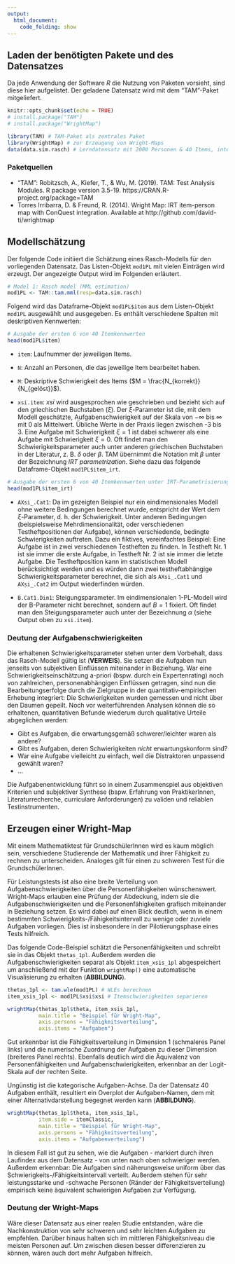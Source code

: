 ```yaml
---
output: 
  html_document:
    code_folding: show
---
```


## Laden der benötigten Pakete und des Datensatzes
Da jede Anwendung der Software _R_ die Nutzung von Paketen vorsieht, sind diese hier aufgelistet. Der geladene Datensatz wird mit dem "TAM"-Paket mitgeliefert.
```r
knitr::opts_chunk$set(echo = TRUE)
# install.package("TAM")
# install.package("WrightMap")
```

```r
library(TAM) # TAM-Paket als zentrales Paket
library(WrightMap) # zur Erzeugung von Wright-Maps
data(data.sim.rasch) # Lerndatensatz mit 2000 Personen & 40 Items, integriert in das TAM-Paket
```

### Paketquellen
- "TAM": Robitzsch, A., Kiefer, T., & Wu, M. (2019). TAM: Test Analysis Modules. R package version 3.5-19. https://CRAN.R-project.org/package=TAM
- Torres Irribarra, D. & Freund, R. (2014). Wright Map: IRT item-person map with ConQuest integration. Available at http://github.com/david-ti/wrightmap

## Modellschätzung
Der folgende Code initiiert die Schätzung eines Rasch-Modells für den vorliegenden Datensatz. Das Listen-Objekt `mod1PL` mit vielen Einträgen wird erzeugt. Der angezeigte Output wird im Folgenden erläutert.

```r
# Model 1: Rasch model (MML estimation)
mod1PL <- TAM::tam.mml(resp=data.sim.rasch)
```

Folgend wird das Dataframe-Objekt `mod1PL$item` aus dem Listen-Objekt `mod1PL` ausgewählt und ausgegeben. Es enthält verschiedene Spalten mit deskriptiven Kennwerten:

```r
# Ausgabe der ersten 6 von 40 Itemkennwerten
head(mod1PL$item)
```
- `item`: Laufnummer der jeweiligen Items.

- `N`: Anzahl an Personen, die das jeweilige Item bearbeitet haben.

- `M`: Deskriptive Schwierigkeit des Items ($M = \frac{N_{korrekt}}{N_{gelöst}}$).

- `xsi.item`: *xsi* wird ausgesprochen wie geschrieben und bezieht sich auf den griechischen Buchstaben ($\xi$). Der $\xi$-Parameter ist die, mit dem Modell geschätzte, Aufgabenschwierigkeit auf der Skala von $-\infty$ bis $\infty$ mit 0 als Mittelwert. Übliche Werte in der Praxis liegen zwischen -3 bis 3. Eine Aufgabe mit Schwierigkeit $\xi=1$ ist dabei schwerer als eine Aufgabe mit Schwierigkeit $\xi=0$. Oft findet man den Schwierigkeitsparameter auch unter anderen griechischen Buchstaben in der Literatur, z. B. $\delta$ oder $\beta$. TAM übernimmt die Notation mit $\beta$ unter der Bezeichnung *IRT parametrization*. Siehe dazu das folgende Dataframe-Objekt `mod1PL$item_irt`.

```r
# Ausgabe der ersten 6 von 40 Itemkennwerten unter IRT-Parametrisierung
head(mod1PL$item_irt)
```

- `AXsi_.Cat1`: Da im gezeigten Beispiel nur ein eindimensionales Modell ohne weitere Bedingungen berechnet wurde, entspricht der Wert dem $\xi$-Parameter, d. h. der Schwierigkeit. Unter anderen Bedingungen (beispielsweise Mehrdimensionalität, oder verschiedenen Testheftpositionen der Aufgabe), können verschiedende, bedingte Schwierigkeiten auftreten. Dazu ein fiktives, vereinfachtes Beispiel: Eine Aufgabe ist in zwei verschiedenen Testheften zu finden. In Testheft Nr. 1 ist sie immer die erste Aufgabe, in Testheft Nr. 2 ist sie immer die letzte Aufgabe. Die Testheftposition kann im statistischen Modell berücksichtigt werden und es würden dann zwei testheftabhängige Schwierigkeitsparameter berechnet, die sich als `AXsi_.Cat1` und `AXsi_.Cat2` im Output wiederfinden würden.

- `B.Cat1.Dim1`: Steigungsparameter. Im eindimensionalen 1-PL-Modell wird der B-Parameter nicht berechnet, sondern auf $B=1$ fixiert. Oft findet man den Steigungsparameter auch unter der Bezeichnung $\alpha$ (siehe Output oben zu `xsi.item`).

### Deutung der Aufgabenschwierigkeiten
Die erhaltenen Schwierigkeitsparameter stehen unter dem Vorbehalt, dass das Rasch-Modell gültig ist (**VERWEIS**). Sie setzen die Aufgaben nun jenseits von subjektiven Einflüssen miteinander in Beziehung. War eine Schwierigkeitseinschätzung a-priori (bspw. durch ein Expertenrating) noch von zahlreichen, personenabhängigen Einflüssen getragen, sind nun die Bearbeitungserfolge durch die Zielgruppe in der quantitativ-empirischen Erhebung integriert: Die Schwierigkeiten wurden gemessen und nicht über den Daumen gepeilt. Noch vor weiterführenden Analysen können die so erhaltenen, quantitativen Befunde wiederum durch qualitative Urteile abgeglichen werden: 

- Gibt es Aufgaben, die erwartungsgemäß schwerer/leichter waren als andere?
- Gibt es Aufgaben, deren Schwierigkeiten *nicht* erwartungskonform sind?
- War eine Aufgabe vielleicht zu einfach, weil die Distraktoren unpassend gewählt waren?
- ...

Die Aufgabenentwicklung führt so in einem Zusammenspiel aus objektiven Kriterien und subjektiver Synthese (bspw. Erfahrung von PraktikerInnen, Literaturrecherche, curriculare Anforderungen) zu validen und reliablen Testinstrumenten.

## Erzeugen einer Wright-Map
Mit einem Mathematiktest für GrundschülerInnen wird es kaum möglich sein, verschiedene Studierende der Mathematik und ihrer Fähigkeit zu rechnen zu unterscheiden. Analoges gilt für einen zu schweren Test für die GrundschülerInnen.

Für Leistungstests ist also eine breite Verteilung von Aufgabenschwierigkeiten über die Personenfähigkeiten wünschenswert. Wright-Maps erlauben eine Prüfung der Abdeckung, indem sie die Aufgabenschwierigkeiten und die Personenfähigkeiten grafisch miteinander in Beziehung setzen. Es wird dabei auf einen Blick deutlich, wenn in einem bestimmten Schwierigkeits-/Fähigkeitsintervall zu wenige oder zuviele Aufgaben vorliegen. Dies ist insbesondere in der Pilotierungsphase eines Tests hilfreich.

Das folgende Code-Beispiel schätzt die Personenfähigkeiten und schreibt sie in das Objekt `thetas_1pl`. Außerdem werden die Aufgabenschwierigkeiten separat als Objekt `item_xsis_1pl` abgespeichert um anschließend mit der Funktion `wrightMap()` eine automatische Visualisierung zu erhalten (**ABBILDUNG**).

```r
thetas_1pl <- tam.wle(mod1PL) # WLEs berechnen
item_xsis_1pl <- mod1PL$xsi$xsi # Itemschwierigkeiten separieren

wrightMap(thetas_1pl$theta, item_xsis_1pl,
          main.title = "Beispiel für Wright-Map",
          axis.persons = "Fähigkeitsverteilung",
          axis.items = "Aufgaben")
```

Gut erkennbar ist die Fähigkeitsverteilung in Dimension 1 (schmaleres Panel links) und die numerische Zuordnung der Aufgaben zu dieser Dimension (breiteres Panel rechts). Ebenfalls deutlich wird die Äquivalenz von Personenfähigkeiten und Aufgabenschwierigkeiten, erkennbar an der Logit-Skala auf der rechten Seite.

Ungünstig ist die kategorische Aufgaben-Achse. Da der Datensatz 40 Aufgaben enthält, resultiert ein Overplot der Aufgaben-Namen, dem mit einer Alternativdarstellung begegnet werden kann (**ABBILDUNG**).

```r
wrightMap(thetas_1pl$theta, item_xsis_1pl, 
          item.side = itemClassic,
          main.title = "Beispiel für Wright-Map",
          axis.persons = "Fähigkeitsverteilung",
          axis.items = "Aufgabenverteilung")
```

In diesem Fall ist gut zu sehen, wie die Aufgaben - markiert durch ihren Laufindex aus dem Datensatz - von unten nach oben schwieriger werden. Außerdem erkennbar: Die Aufgaben sind näherungsweise uniform über das Schwierigkeits-/Fähigkeitsintervall verteilt. Außerdem stehen für sehr leistungsstarke und -schwache Personen (Ränder der Fähigkeitsverteilung) empirisch keine äquivalent schwierigen Aufgaben zur Verfügung. 

### Deutung der Wright-Maps
Wäre dieser Datensatz aus einer realen Studie entstanden, wäre die Nachkonstruktion von sehr schweren und sehr leichten Aufgaben zu empfehlen. Darüber hinaus halten sich im mittleren Fähigkeitsniveau die meisten Personen auf. Um zwischen diesen besser differenzieren zu können, wären auch dort mehr Aufgaben hilfreich.